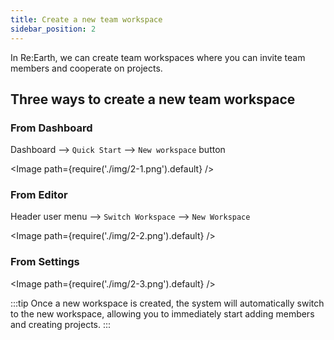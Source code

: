 ```yaml
---
title: Create a new team workspace
sidebar_position: 2
---
```


In Re:Earth, we can create team workspaces where you can invite team members and cooperate on projects.

## Three ways to create a new team workspace

### From Dashboard

Dashboard —> `Quick Start` —> `New workspace` button

<Image path={require('./img/2-1.png').default} />

### From Editor

Header user menu —> `Switch Workspace` —> `New Workspace`

<Image path={require('./img/2-2.png').default} />

### From Settings

<Image path={require('./img/2-3.png').default} />

:::tip
Once a new workspace is created, the system will automatically switch to the new workspace, allowing you to immediately start adding members and creating projects.
:::
